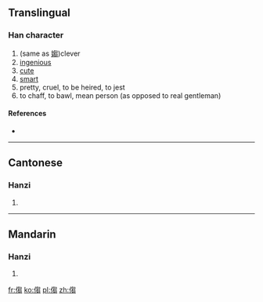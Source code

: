 ==Translingual==

===Han character===
{{Han char|rn=9|rad=人|as=10|sn=12|four=|canj=人心山山 (OPUU)}}

# (same as [[媰]])clever
# [[ingenious]]
# [[cute]]
# [[smart]]
# pretty, cruel, to be heired, to jest
# to chaff, to bawl, mean person (as opposed to real gentleman)

====References====
* {{Han ref|kx=0112.100|hdz=10204.060|uh=3473|ud=13427}}

----

==Cantonese==

===Hanzi===
{{yue-hanzi|jyut=|y=jaau3}}

# {{defn|Cantonese|sort=人10}}

----

==Mandarin==

===Hanzi===
{{cmn-hanzi|pin=[[zhòu]] ([[zhou4]])|wg=chou<sup>4</sup>}}

# {{defn|Mandarin|sort=人10}}

[[fr:㑳]]
[[ko:㑳]]
[[pl:㑳]]
[[zh:㑳]]